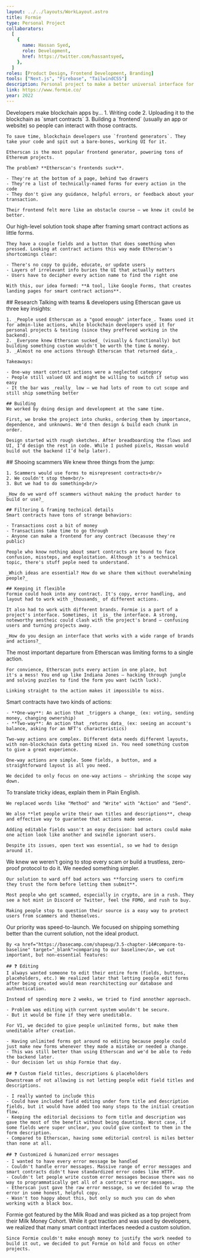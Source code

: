 ```yaml
---
layout: ../../layouts/WorkLayout.astro
title: Formie
type: Personal Project
collaborators:
  [
    {
      name: Hassan Syed,
      role: Development,
      href: https://twitter.com/hassantsyed,
    },
  ]
roles: [Product Design, Frontend Development, Branding]
tools: ["Next.js", "Firebase", "TailwindCSS"]
description: Personal project to make a better universal interface for smart contracts.
link: https://www.formie.co/
year: 2022
---
```



<Section title="Problem">
  <SubSection
    images={[
      { 
        src: "/work/formie/annotated-etherscan-page.png", 
        alt: "Etherscan's interface for smart contract actions",
      }
    ]}
  >
    Developers make blockchain apps by...
    1. Writing code
    2. Uploading it to the blockchain as `smart contracts`
    3. Building a `frontend` (usually an app or website) so people can interact with those contracts.

    To save time, blockchain developers use `frontend generators`. They take your code and spit out a bare-bones, working UI for it.

    Etherscan is the most popular frontend generator, powering tons of Ethereum projects.

    The problem? **Etherscan's frontends suck**.

    - They're at the bottom of a page, behind two drawers
    - They're a list of technically-named forms for every action in the code
    - They don't give any guidance, helpful errors, or feedback about your transaction.

    Their frontend felt more like an obstacle course — we knew it could be better.

  </SubSection>
</Section>

<Section title="Idea">
  <SubSection
    images={[
      { 
        src: "/work/formie/first-idea-for-form-builder.png", 
        alt: "First sketch of form builder UI",
      }
    ]}
  > 
    Our high-level solution took shape after framing smart contract actions as little forms.
    
    They have a couple fields and a button that does something when pressed. Looking at contract actions this way made Etherscan's shortcomings clear:

    - There's no copy to guide, educate, or update users
    - Layers of irrelevant info buries the UI that actually matters
    - Users have to decipher every action name to find the right one

    With this, our idea formed: **A tool, like Google Forms, that creates landing pages for smart contract actions**.

  </SubSection>
</Section>

<Section title="Process">
  <SubSection
    images={[
      { 
        src: "/work/formie/process/chunks.png", 
        alt: "Work chunks, sequenced in FigJam",
      },
      { 
        src: "/work/formie/process/flow.png", 
        alt: "First breadboard flow",
      },
      { 
        src: "/work/formie/process/sketch.png", 
        alt: "Sketch of form page's header",
      },
    ]} 
    isUsingCarouselle={true}
  >
    ## Research
    Talking with teams & developers using Etherscan gave us three key insights:

    1. _People used Etherscan as a "good enough" interface_. Teams used it for admin-like actions, while blockchain developers used it for personal projects & testing (since they preffered working in the backend).
    2. _Everyone knew Etherscan sucked_ (visually & functionally) but building something custom wouldn't be worth the time & money.
    3. _Almost no one actions through Etherscan that returned data_.

    Takeaways:

    - One-way smart contract actions were a neglected category
    - People still valued UX and might be willing to switch if setup was easy
    - It the bar was _really_ low — we had lots of room to cut scope and still ship something better

    ## Building
    We worked by doing design and development at the same time.

    First, we broke the project into chunks, ordering them by importance, dependence, and unknowns. We'd then design & build each chunk in order.

    Design started with rough sketches. After breadboarding the flows and UI, I’d design the rest in code. While I pushed pixels, Hassan would build out the backend (I’d help later).

  </SubSection>
</Section>

<Section title="Challenges">
  <SubSection>
    ## Shooing scammers
    We knew three things from the jump:
    
    1. Scammers would use forms to misrepresent contracts<br/>
    2. We couldn't stop them<br/>
    3. But we had to do something<br/>

    _How do we ward off scammers without making the product harder to build or use?_

    ## Filtering & framing technical details
    Smart contracts have tons of strange behaviors:

    - Transactions cost a bit of money
    - Transactions take time to go through
    - Anyone can make a frontend for any contract (becasuse they're public)

    People who know nothing about smart contracts are bound to face confusion, missteps, and exploitation. Although it's a technical topic, there's stuff peple need to understand.

    _Which ideas are essential? How do we share them without overwhelming people?_

    ## Keeping it flexible
    Formie could hook into any contract. It's copy, error handling, and layout had to work with _thousands_ of different actions.

    It also had to work with different brands. Formie is a part of a project's interface. Sometimes, it _is_ the interface. A strong, noteworthy aestheic could clash with the project's brand — confusing users and turning projects away.

    _How do you design an interface that works with a wide range of brands and actions?_

  </SubSection>
</Section>

<Section title="One page, one action">
  <SubSection
    images={[
      { 
        src: "/work/formie/decisions/one-page.png", 
        alt: "Form for Uniswap's Delegate action",
      },
    ]} 
  >
    The most important departure from Etherscan was limiting forms to a single
    action.
    
    For convience, Etherscan puts every action in one place, but
    it's a mess! You end up like Indiana Jones — hacking through jungle and solving puzzles to find the form you want (with luck).

    Linking straight to the action makes it impossible to miss.

  </SubSection>
</Section>

<Section title="Only supporting one-way actions">
  <SubSection
    images={[
      { 
        src: "/work/formie/decisions/one-way-actions.png", 
        alt: "UI for picking a form's action",
      },
    ]} 
  >
    Smart contracts have two kinds of actions: 
    
    - **One-way**: An action that _triggers a change_ (ex: voting, sending money, changing ownership) 
    - **Two-way**: An action that _returns data_ (ex: seeing an account's balance, asking for an NFT's characteristics) 
    
    Two-way actions are complex. Different data needs different layouts, with non-blockchain data getting mixed in. You need something custom to give a great experience.

    One-way actions are simple. Some fields, a button, and a straightforward layout is all you need.

    We decided to only focus on one-way actions — shrinking the scope way down.

  </SubSection>
</Section>

<Section title="Using human words">
  <SubSection
    images={[
      { 
        src: "/work/formie/decisions/words/title-and-description.png", 
        alt: "UI for editing title & description",
      },
    ]} 
  >
   To translate tricky ideas, explain them in Plain English.

    We replaced words like "Method" and "Write" with "Action" and "Send".

    We also **let people write their own titles and descriptions**, cheap and effective way to guarantee that actions made sense.

    Adding editable fields wasn't an easy decision: bad actors could make one action look like another and swindle ignorant users.

    Despite its issues, open text was essential, so we had to design around it.

  </SubSection>
</Section>

<Section title="Forcing people to confirm trust">
  <SubSection
    images={[
      { 
        src: "/work/formie/decisions/trust.png", 
        alt: "Confirmation checkbox at the end of every form",
      },
    ]} 
  >
    We knew we weren't going to stop every scam or build a trustless, zero-proof protocol to do it. We needed something simpler.

    Our solution to ward off bad actors was **forcing users to confirm they trust the form before letting them submit**.

    Most people who get scammed, especially in crypto, are in a rush. They see a hot mint in Discord or Twitter, feel the FOMO, and rush to buy.

    Making people stop to question their source is a easy way to protect users from scammers and themselves.

  </SubSection>
</Section>

<Section title="Tradeoffs">
  <SubSection>
    Our priority was speed-to-launch. We focused on shipping something better than the current solution, not the ideal product.
    
    By <a href="https://basecamp.com/shapeup/3.5-chapter-14#compare-to-baseline" target="_blank">comparing to our baseline</a>, we cut important, but non-essential features:

    ## ❓ Editing
    I always wanted someone to edit their entire form (fields, buttons, placeholders, etc.) We realized later that letting people edit forms after being created would mean rearchitecting our database and authentication.

    Instead of spending more 2 weeks, we tried to find annother approach.

    - Problem was editing with current system wouldn't be secure.
    - But it would be fine if they were uneditable.

    For V1, we decided to give people unlimited forms, but make them uneditable after creation.

    - Having unlimited forms got around no editing because people could just make new forms whenever they made a mistake or needed a change.
    - This was still better than using Etherscan and we'd be able to redo the backend later.
    - Our decision let us ship Formie that day.

    ## ❓ Custom field titles, descriptions & placeholders
    Downstream of not allowing is not letting people edit field titles and descriptions.

    - I really wanted to include this
    - Could have included field editing under form title and description fields, but it would have added too many steps to the initial creation flow.
    - Keeping the editorial decisions to form title and description was gave the most of the benefit without being daunting. Worst case, if some fields were super unclear, you could give context to them in the form description.
    - Compared to Etherscan, having some editorial control is miles better than none at all.

    ## ❓ Customized & humanized error messages
    - I wanted to have every error message be handled
    - Couldn't handle error messages. Massive range of error messages and smart contracts didn't have standardized error codes like HTTP.
    - Couldn't let people write custom error messages becasue there was no way to programmatically get all of a contract's error messages.
    - Etherscan just gave the raw error message, so we decided to wrap the error in some honest, helpful copy.
    - Wasn't too happy about this, but only so much you can do when working with a black box.

  </SubSection>
</Section>

<Section title="Result">
  <SubSection>
    Formie got featured by the Milk Road and was picked as a top project from their Milk Money Cohort. While it got traction and was used by developers, we realized that many smart contract interfaces needed a custom solution.

    Since Formie couldn't make enough money to justify the work needed to build it out, we decided to put Formie on hold and focus on other projects.

  </SubSection>
</Section>
